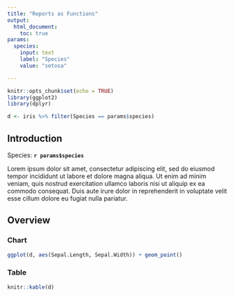 ```yaml
---
title: "Reports as Functions"
output: 
  html_document:
    toc: true
params:
  species:
    input: text
    label: "Species"
    value: "setosa"

---
```


```r
knitr::opts_chunk$set(echo = TRUE)
library(ggplot2)
library(dplyr)

d <- iris %>% filter(Species == params$species)
```

## Introduction

Species: **`r params$species`**

Lorem ipsum dolor sit amet, consectetur adipiscing elit, sed do eiusmod tempor incididunt ut labore et dolore magna aliqua. Ut enim ad minim veniam, quis nostrud exercitation ullamco laboris nisi ut aliquip ex ea commodo consequat. Duis aute irure dolor in reprehenderit in voluptate velit esse cillum dolore eu fugiat nulla pariatur.


## Overview {.tabset}

### Chart

```r
ggplot(d, aes(Sepal.Length, Sepal.Width)) + geom_point()
```

### Table

```r
knitr::kable(d)
```


